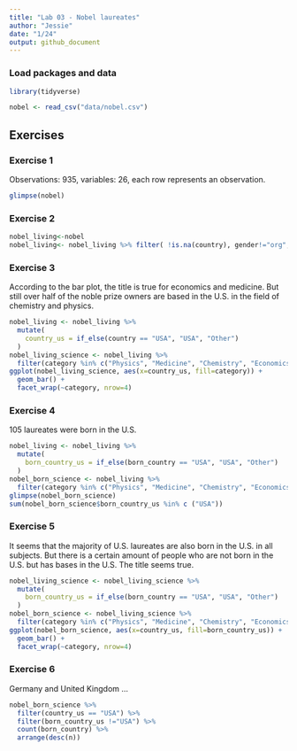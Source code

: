 ```yaml
---
title: "Lab 03 - Nobel laureates"
author: "Jessie"
date: "1/24"
output: github_document
---
```


### Load packages and data

```r
library(tidyverse) 
```

```r
nobel <- read_csv("data/nobel.csv")
```

## Exercises

### Exercise 1
Observations: 935, variables: 26, each row represents an observation.

```r
glimpse(nobel)
```
### Exercise 2
```r
nobel_living<-nobel
nobel_living<- nobel_living %>% filter( !is.na(country), gender!="org", is.na(died_date)) 
```

### Exercise 3
According to the bar plot, the title is true for economics and medicine. But still over half of the noble prize owners are based in the U.S. in the field of chemistry and physics.
```r
nobel_living <- nobel_living %>%
  mutate(
    country_us = if_else(country == "USA", "USA", "Other")
  )
nobel_living_science <- nobel_living %>%
  filter(category %in% c("Physics", "Medicine", "Chemistry", "Economics"))
ggplot(nobel_living_science, aes(x=country_us, fill=category)) + 
  geom_bar() +
  facet_wrap(~category, nrow=4)

```
### Exercise 4
105 laureates were born in the U.S.
```r
nobel_living <- nobel_living %>%
  mutate(
    born_country_us = if_else(born_country == "USA", "USA", "Other")
  )
nobel_born_science <- nobel_living %>%
  filter(category %in% c("Physics", "Medicine", "Chemistry", "Economics"))
glimpse(nobel_born_science)
sum(nobel_born_science$born_country_us %in% c ("USA"))
```

### Exercise 5

It seems that the majority of U.S. laureates are also born in the U.S. in all subjects. But there is a certain amount of people who are not born in the U.S. but has bases in the U.S. The title seems true.
```r
nobel_living_science <- nobel_living_science %>%
  mutate(
    born_country_us = if_else(born_country == "USA", "USA", "Other")
  )
nobel_born_science <- nobel_living_science %>%
  filter(category %in% c("Physics", "Medicine", "Chemistry", "Economics"))
ggplot(nobel_born_science, aes(x=country_us, fill=born_country_us)) + 
  geom_bar() +
  facet_wrap(~category, nrow=4)
```

### Exercise 6
Germany and United Kingdom
...
```r
nobel_born_science %>% 
  filter(country_us == "USA") %>%
  filter(born_country_us !="USA") %>%
  count(born_country) %>%
  arrange(desc(n))
```
